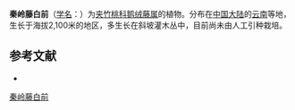 {{Speciesbox
| name = 秦岭藤白前
| status = 
| status_system = 
| image =
| genus = Cynanchum
| species = biondioides
| authority = W. T. Wang ex [[蒋英_(植物学家)|Tsiang]] et P. T. Li in Acta Phytotax.
}}

'''秦岭藤白前'''（[[学名|学名]]：{{lang|la|''Cynanchum biondioides''}}）为[[夹竹桃科|夹竹桃科]][[鹅绒藤属|鹅绒藤属]]的植物。分布在[[中国大陆|中国大陆]]的[[云南|云南]]等地，生长于海拔2,100米的地区，多生长在斜坡灌木丛中，目前尚未由人工引种栽培。

== 参考文献 ==
<div class="references-small">
* {{cite web| url =http://www.bioinfo.cn/db05/KmzwSpecies.php?action=view&id=30677| title =秦岭藤白前| work =《中国高等植物数据库全库》| publisher =中国科学院微生物研究所| author =昆明植物研究所| accessdate =2009-02-26| deadurl =yes| archiveurl =https://web.archive.org/web/20160305074939/http://www.bioinfo.cn/db05/KmzwSpecies.php?action=view&id=30677| archivedate =2016-03-05}}
</div>
{{Taxonbar|from=Q15232849}}

[[Category:鹅绒藤属|秦岭藤白前]]


{{植物小作品}}